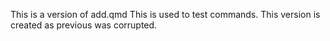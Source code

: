 This is a version of add.qmd
This is used to test commands.
This version is created as previous was corrupted.
